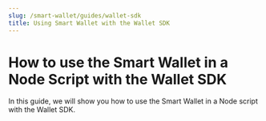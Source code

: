 ```yaml
---
slug: /smart-wallet/guides/wallet-sdk
title: Using Smart Wallet with the Wallet SDK
---
```


# How to use the Smart Wallet in a Node Script with the Wallet SDK

In this guide, we will show you how to use the Smart Wallet in a Node script with the Wallet SDK.

